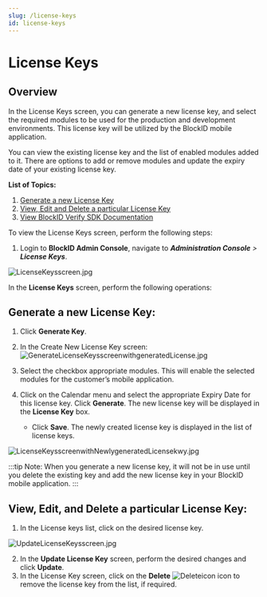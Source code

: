 ```yaml
---
slug: /license-keys
id: license-keys
---
```

# License Keys

## Overview 

In the License Keys screen, you can generate a new license key, and select the required modules to be used for the production and development environments. This license key will be utilized by the BlockID mobile application.

You can view the existing license key and the list of enabled modules added to it. There are options to add or remove modules and update the expiry date of your existing license key.

**List of Topics:**
1. [Generate a new License Key](#GenerateLicenseKey)
2. [View, Edit and Delete a particular License Key](#VEDLicenseKey)
3. [View BlockID Verify SDK Documentation](#BlockIDSDK)


To view the License Keys screen, perform the following steps:
1. Login to **BlockID Admin Console**, navigate to ***Administration Console** > **License Keys***. 

![LicenseKeysscreen.jpg](https://cdn.document360.io/aeae7c88-d2f4-4a9c-bba9-c4f368260d78/Images/Documentation/LicenseKeysscreen%281%29.jpg)

In the **License Keys** screen, perform the following operations: 

## <a name = "GenerateLicenseKey"></a>Generate a new License Key:

1. Click **Generate Key**.
2. In the Create New License Key screen:
  ![GenerateLicenseKeysscreenwithgeneratedLicense.jpg](https://cdn.document360.io/aeae7c88-d2f4-4a9c-bba9-c4f368260d78/Images/Documentation/GenerateLicenseKeysscreenwithgeneratedLicense%281%29.jpg)


3. Select the checkbox appropriate modules. This will enable the selected modules for the customer’s mobile application.
4. Click on the Calendar menu and select the appropriate Expiry Date for this license key. 
Click **Generate**. The new license key will be displayed in the **License Key** box.
    * Click **Save**. The newly created license key is displayed in the list of license keys.

![LicenseKeysscreenwithNewlygeneratedLicensekwy.jpg](https://cdn.document360.io/aeae7c88-d2f4-4a9c-bba9-c4f368260d78/Images/Documentation/LicenseKeysscreenwithNewlygeneratedLicensekwy%281%29.jpg)

:::tip Note:
When you generate a new license key, it will not be in use until you delete the existing key and add the new license key in your BlockID mobile application.
:::

## <a name = "VEDLicenseKey"></a>View, Edit, and Delete a particular License Key:
1. In the License keys list, click on the desired license key.  

![UpdateLicenseKeysscreen.jpg](https://cdn.document360.io/aeae7c88-d2f4-4a9c-bba9-c4f368260d78/Images/Documentation/UpdateLicenseKeysscreen%281%29.jpg)

2. In the **Update License Key** screen, perform the desired changes and click **Update**.
3. In the License Key screen, click on the **Delete** ![Deleteicon](https://cdn.document360.io/aeae7c88-d2f4-4a9c-bba9-c4f368260d78/Images/Documentation/Deleteicon.jpg) icon to remove the license key from the list, if required.

